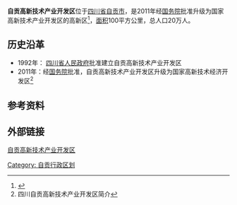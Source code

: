'''自贡高新技术产业开发区'''位于[[四川省|四川省]][[自贡市|自贡市]]，是2011年经[[中华人民共和国国务院|国务院]]批准升级为国家高新技术产业开发区的高新区<ref>{{cite web |url=http://park.chinahightech.com/hightech/html/76/hightech.html |title=自贡高新区 |accessdate=2016-05-07 |publisher=高新网 |deadurl=yes |archiveurl=https://web.archive.org/web/20160407222514/http://park.chinahightech.com/hightech/html/76/hightech.html |archivedate=2016-04-07 }}</ref>，[[面积|面积]]100平方公里，总人口20万人。

== 历史沿革 ==
*1992年： [[四川省人民政府|四川省人民政府]]批准建立自贡高新技术产业开发区
*2011年：经[[中华人民共和国国务院|国务院]]批准，自贡高新技术产业开发区升级为国家高新技术经济开发区<ref>四川自贡高新技术产业开发区简介</ref>

== 参考资料 ==
{{reflist}}

== 外部链接 ==
[http://www.zggx.gov.cn/ 自贡高新技术产业开发区] {{Wayback|url=http://www.zggx.gov.cn/ |date=20210206150108 }}

{{国家级高新技术产业开发区}}
[[Category:_自贡行政区划|Category: 自贡行政区划]]